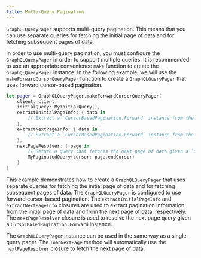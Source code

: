 ```yaml
---
title: Multi-Query Pagination
---
```


`GraphQLQueryPager` supports multi-query pagination. This means that you can use separate queries for fetching the initial page of data and for fetching subsequent pages of data. 

In order to use multi-query pagination, you must configure the `GraphQLQueryPager` in order to support multiple queries. It is recommended to use an appropriate convenience `make` function to create the `GraphQLQueryPager` instance. In the following example, we will use the `makeForwardCursorQueryPager` function to create a `GraphQLQueryPager` that uses forward cursor-based pagination.

```swift
let pager = GraphQLQueryPager.makeForwardCursorQueryPager(
    client: client,
    initialQuery: MyInitialQuery(),
    extractInitialPageInfo: { data in
        // Extract a `CursorBasedPagination.Forward` instance from the initial page of data
    },
    extractNextPageInfo: { data in
        // Extract a `CursorBasedPagination.Forward` instance from the next page of data
    },
    nextPageResolver: { page in 
        // Return a query that fetches the next page of data given a `CursorBasedPagination.Forward`
        MyPaginatedQuery(cursor: page.endCursor)
    }
)
```

This example demonstrates how to create a `GraphQLQueryPager` that uses separate queries for fetching the initial page of data and for fetching subsequent pages of data. The `GraphQLQueryPager` is configured to use forward cursor-based pagination. The `extractInitialPageInfo` and `extractNextPageInfo` closures are used to extract pagination information from the initial page of data and from the next page of data, respectively. The `nextPageResolver` closure is used to resolve the next page query given a `CursorBasedPagination.Forward` instance.

The `GraphQLQueryPager` instance can be used in the same way as a single-query pager. The `loadNextPage` method will automatically use the `nextPageResolver` closure to fetch the next page of data.
